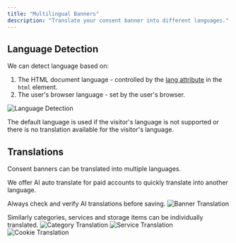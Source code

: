 ```yaml
---
title: "Multilingual Banners"
description: "Translate your consent banner into different languages."
---
```


## Language Detection

We can detect language based on:
1. The HTML document language - controlled by the [lang attribute](https://www.tpgi.com/using-the-html-lang-attribute/) in the `html` element.
2. The user's browser language - set by the user's browser.

<img src="/images/consent-banner/language-detection.png" alt="Language Detection" />

The default language is used if the visitor's language is not supported or there is no translation available for the visitor's language.

## Translations

Consent banners can be translated into multiple languages.

We offer AI auto translate for paid accounts to quickly translate into another language.

<Note>
  Always check and verify AI translations before saving.
</Note>

<img src="/images/consent-banner/banner-translation.png" alt="Banner Translation" />

Similarly categories, services and storage items can be individually translated.
<img src="/images/consent-banner/category-translation.png" alt="Category Translation" />
<img src="/images/consent-banner/service-translation.png" alt="Service Translation" />
<img src="/images/consent-banner/cookie-translation.png" alt="Cookie Translation" />
